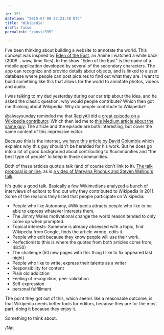 ```yaml
---

id: 395
datetime: "2015-07-06 22:21:48 UTC"
title: "Wikipedia"
draft: false
permalink: "/post/395"

---
```


I've been thinking about building a website to annotate the world. This concept was inspired by [Eden of the East](https://en.wikipedia.org/wiki/Eden_of_the_East), an Anime I watched a while back \(2009... wow, time flies\). In the show "Eden of the East" is the name of a mobile application developed by several of the secondary characters. The app can recognize and provide details about objects, and is linked to a user database where people can post pictures to find out what they are. I want to build something like this that allows for the world to annotate photos, videos and audio.

I was talking to my dad yesterday during our car trip about the idea, and he asked the classic question: why would people contribute? Which then got me thinking about Wikipedia. Why do people contribute to Wikipedia?

@alwaysunday reminded me that [ReplyAll](http://gimletmedia.com/show/reply-all/) did a [great episode on a Wikipedia contributor](http://gimletmedia.com/episode/14-the-art-of-making-and-fixing-mistakes/). Which then led me to [this Medium article about the same guy](https://medium.com/backchannel/meet-the-ultimate-wikignome-10508842caad). The article and the episode are both interesting, but cover the same content of this impressive editor.

Because this is the internet, [we have this article by David Golumbia](http://www.uncomputing.org/?p=1622) which explains why this guy shouldn't be heralded for his work. But he does go into a lot of good background about contributing to #communities and "the best type of people" to keep in those communities.

Both of these articles quote a talk \(and of course don't link to it\). [The talk proposal is online](https://wikimania2012.wikimedia.org/wiki/Submissions/“This_is_my_voice”:_the_motivations_of_highly_active_Wikipedians), as is [a video of Maryana Pinchuk and Steven Walling's talk](https://youtu.be/L_Ng60B0mKU?t=39m23s). 

It's quite a good talk. Basically a few Wikimedians analyzed a bunch of interviews of editors to find out why they contributed to Wikipedia in 2011. Some of the reasons they listed that people participate on Wikipedia:

* People who like Autonomy, #Wikipedia attracts people who like to be able to express whatever interests them.
* The Jimmy Wales motivational change the world reason tended to only come up when prompted.
* Topical interests: Someone is already obsessed with a topic, find Wikipedia from Google, finds the article wrong, edits it.
* People who edit because they know people will use their work.
* Perfectionists \(this is where the quotes from both articles come from, 48:50\)
* The challenge \(50 new pages with this thing I like to fix appeared last night\)
* People who like to write, express their talents as a writer
* Responsibility for content
* Plain old addiction
* Feeling of recognition, peer validation
* Self\-expression
* personal fulfillment

The point they got out of this, which seems like a reasonable outcome, is that Wikipedia needs better tools for editors, because they are for the most part, doing it because they enjoy it.

Something to think about.

/Nat
